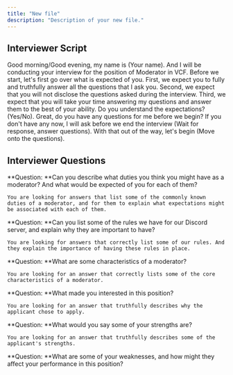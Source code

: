 ```yaml
---
title: "New file"
description: "Description of your new file."
---
```


## Interviewer Script

Good morning/Good evening, my name is (Your name). And I will be conducting your interview for the position of Moderator in VCF. Before we start, let's first go over what is expected of you. First, we expect you to fully and truthfully answer all the questions that I ask you. Second, we expect that you will not disclose the questions asked during the interview. Third, we expect that you will take your time answering my questions and answer them to the best of your ability. Do you understand the expectations? (Yes/No). Great, do you have any questions for me before we begin? If you don't have any now, I will ask before we end the interview (Wait for response, answer questions). With that out of the way, let's begin (Move onto the questions).

## Interviewer Questions

<Steps>
  <Step title="Question One">
    **Question: **Can you describe what duties you think you might have as a moderator? And what would be expected of you for each of them?

    You are looking for answers that list some of the commonly known duties of a moderator, and for them to explain what expectations might be associated with each of them.
  </Step>
  <Step title="Question Two">
    **Question: **Can you list some of the rules we have for our Discord server, and explain why they are important to have?

    You are looking for answers that correctly list some of our rules. And they explain the importance of having these rules in place.
  </Step>
  <Step title="Question Three">
    **Question: **What are some characteristics of a moderator?

    You are looking for an answer that correctly lists some of the core characteristics of a moderator.
  </Step>
  <Step title="Question Four">
    **Question: **What made you interested in this position?

    You are looking for an answer that truthfully describes why the applicant chose to apply.
  </Step>
  <Step title="Question Five">
    **Question: **What would you say some of your strengths are?

    You are looking for an answer that truthfully describes some of the applicant's strengths.
  </Step>
  <Step title="Question Six">
    **Question: **What are some of your weaknesses, and how might they affect your performance in this position?
  </Step>
</Steps>